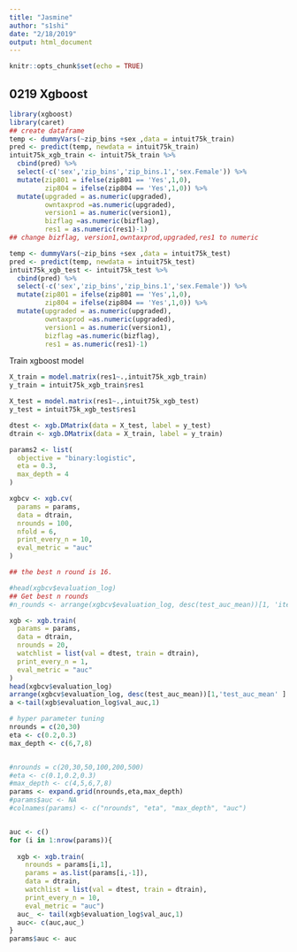 ```yaml
---
title: "Jasmine"
author: "s1shi"
date: "2/18/2019"
output: html_document
---
```


```r
knitr::opts_chunk$set(echo = TRUE)
```

## 0219 Xgboost
```r
library(xgboost)
library(caret)
## create dataframe
temp <- dummyVars(~zip_bins +sex ,data = intuit75k_train)
pred <- predict(temp, newdata = intuit75k_train)
intuit75k_xgb_train <- intuit75k_train %>%
  cbind(pred) %>%
  select(-c('sex','zip_bins','zip_bins.1','sex.Female')) %>%
  mutate(zip801 = ifelse(zip801 == 'Yes',1,0),
         zip804 = ifelse(zip804 == 'Yes',1,0)) %>%
  mutate(upgraded = as.numeric(upgraded),
         owntaxprod =as.numeric(upgraded),
         version1 = as.numeric(version1),
         bizflag =as.numeric(bizflag),
         res1 = as.numeric(res1)-1)
## change bizflag, version1,owntaxprod,upgraded,res1 to numeric 

temp <- dummyVars(~zip_bins +sex ,data = intuit75k_test)
pred <- predict(temp, newdata = intuit75k_test)
intuit75k_xgb_test <- intuit75k_test %>%
  cbind(pred) %>%
  select(-c('sex','zip_bins','zip_bins.1','sex.Female')) %>%
  mutate(zip801 = ifelse(zip801 == 'Yes',1,0),
         zip804 = ifelse(zip804 == 'Yes',1,0)) %>%
  mutate(upgraded = as.numeric(upgraded),
         owntaxprod =as.numeric(upgraded),
         version1 = as.numeric(version1),
         bizflag =as.numeric(bizflag),
         res1 = as.numeric(res1)-1)
```
Train xgboost model

```r
X_train = model.matrix(res1~.,intuit75k_xgb_train)
y_train = intuit75k_xgb_train$res1

X_test = model.matrix(res1~.,intuit75k_xgb_test)
y_test = intuit75k_xgb_test$res1

dtest <- xgb.DMatrix(data = X_test, label = y_test)
dtrain <- xgb.DMatrix(data = X_train, label = y_train)

params2 <- list(
  objective = "binary:logistic",
  eta = 0.3,
  max_depth = 4
)

xgbcv <- xgb.cv(
  params = params,
  data = dtrain,
  nrounds = 100,
  nfold = 6,
  print_every_n = 10,
  eval_metric = "auc"
)

## the best n round is 16.
```
```r
#head(xgbcv$evaluation_log)
## Get best n rounds
#n_rounds <- arrange(xgbcv$evaluation_log, desc(test_auc_mean))[1, 'iter']
```


```r
xgb <- xgb.train(
  params = params,
  data = dtrain,
  nrounds = 20,
  watchlist = list(val = dtest, train = dtrain),
  print_every_n = 1,
  eval_metric = "auc"
)
head(xgbcv$evaluation_log)
arrange(xgbcv$evaluation_log, desc(test_auc_mean))[1,'test_auc_mean' ]
a <-tail(xgb$evaluation_log$val_auc,1)


```


```r
# hyper parameter tuning
nrounds = c(20,30)
eta <- c(0.2,0.3)
max_depth <- c(6,7,8)


#nrounds = c(20,30,50,100,200,500)
#eta <- c(0.1,0.2,0.3)
#max_depth <- c(4,5,6,7,8)
params <- expand.grid(nrounds,eta,max_depth)
#params$auc <- NA
#colnames(params) <- c("nrounds", "eta", "max_depth", "auc")


auc <- c()
for (i in 1:nrow(params)){
 
  xgb <- xgb.train(
    nrounds = params[i,1],
    params = as.list(params[i,-1]),
    data = dtrain,
    watchlist = list(val = dtest, train = dtrain),
    print_every_n = 10,
    eval_metric = "auc")
  auc_ <- tail(xgb$evaluation_log$val_auc,1)
  auc<- c(auc,auc_)
}
params$auc <- auc

```
